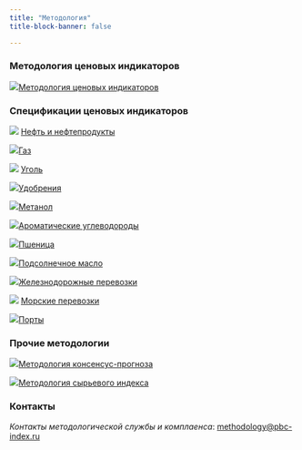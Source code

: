 ```yaml
---
title: "Методология"
title-block-banner: false

---
```


### Методология ценовых индикаторов

![](images/icon-docs.svg)[Методология ценовых индикаторов](methodology/methodology-benchmark-pbc.qmd)

### Спецификации ценовых индикаторов

![](images/icon-tanker.svg) [Нефть и нефтепродукты](methodology/specs-oil.qmd)

![](images/icon-gas.svg)[Газ](methodology/specs-gas.qmd)

![](images/icon-coal.svg) [Уголь](methodology/specs-coal.qmd)

![](images/icon-agro.svg)[Удобрения](methodology/specs-fertilizers.qmd)

![](images/icon-chemicals2.svg)[Метанол](methodology/specs-methanol.qmd)

![](images/icon-chemicals.svg)[Ароматические углеводороды](methodology/specs-aromatics.qmd)

![](images/icon-wheat.svg)[Пшеница](methodology/specs-wheat.qmd)

![](images/icon-maslo.svg)[Подсолнечное масло](methodology/specs-sunflower.qmd)

![](images/railways-icon.svg)[Железнодорожные перевозки](methodology/specs-logistics.qmd)

![](images/icon-ship.svg) [Морские перевозки](methodology/specs-freight.qmd)

![](images/icon-ports.svg)[Порты](methodology/specs-ports.qmd)

### Прочие методологии

![](images/icon-consensus.svg)[Методология консенсус-прогноза](methodology/methodology-consensus-pbc.qmd)

![](images/icon-commodity_index.svg)[Методология сырьевого индекса](methodology/methodology-pbc.qmd)

### Контакты

*Контакты методологической службы и комплаенса*: [methodology\@pbc-index.ru](mailto:methodology@pbc-index.ru)
